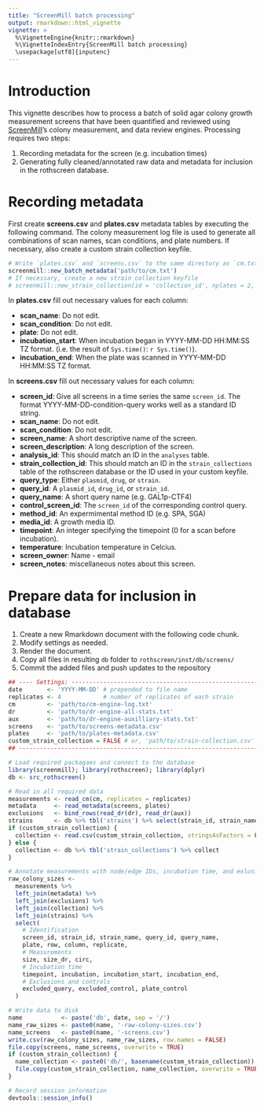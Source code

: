 ```yaml
---
title: "ScreenMill batch processing"
output: rmarkdown::html_vignette
vignette: >
  %\VignetteEngine{knitr::rmarkdown}
  %\VignetteIndexEntry{ScreenMill batch processing}
  \usepackage[utf8]{inputenc}
---
```


# Introduction

This vignette describes how to process a batch of solid agar colony growth measurement screens that have been quantified and reviewed using [ScreenMill]'s colony measurement, and data review engines. Processing requires two steps:

1. Recording metadata for the screen (e.g. incubation times)
2. Generating fully cleaned/annotated raw data and metadata for inclusion in the rothscreen database.

# Recording metadata

First create **screens.csv** and **plates.csv** metadata tables by executing the following command. The colony measurement log file is used to generate all combinations of scan names, scan conditions, and plate numbers. If necessary, also create a custom strain collection keyfile.

```r
# Write `plates.csv` and `screens.csv` to the same directory as `cm.txt`
screenmill::new_batch_metadata('path/to/cm.txt')
# If necessary, create a new strain collection keyfile
# screenmill::new_strain_collection(id = 'collection_id', nplates = 2, density = 96)
```

In **plates.csv** fill out necessary values for each column:

- **scan_name**: Do not edit.
- **scan_condition**: Do not edit.
- **plate**: Do not edit.
- **incubation_start**: When incubation began in YYYY-MM-DD HH:MM:SS TZ format.
  (i.e. the result of `Sys.time()`: `r Sys.time()`).
- **incubation_end**: When the plate was scanned in YYYY-MM-DD HH:MM:SS TZ format.

In **screens.csv** fill out necessary values for each column:

- **screen_id**: Give all screens in a time series the same `screen_id`. The 
  format YYYY-MM-DD-condition-query works well as a standard ID string. 
- **scan_name**: Do not edit.
- **scan_condition**: Do not edit.
- **screen_name**: A short descriptive name of the screen.
- **screen_description**: A long description of the screen.
- **analysis_id**: This should match an ID in the `analyses` table.
- **strain_collection_id**: This should match an ID in the `strain_collections` 
  table of the rothscreen database or the ID used in your custom keyfile.
- **query_type**: Either `plasmid`, `drug`, or `strain`.
- **query_id**: A `plasmid_id`, `drug_id`, or `strain_id`.
- **query_name**: A short query name (e.g. GAL1p-CTF4)
- **control_screen_id**: The `screen_id` of the corresponding control query.
- **method_id**: An expermimental method ID (e.g. SPA, SGA)
- **media_id**: A growth media ID.
- **timepoint**: An integer specifying the timepoint (0 for a scan before 
  incubation).
- **temperature**: Incubation temperature in Celcius.
- **screen_owner**: Name - email
- **screen_notes**: miscellaneous notes about this screen.

# Prepare data for inclusion in database

1. Create a new Rmarkdown document with the following code chunk.
2. Modify settings as needed.
3. Render the document.
4. Copy all files in resulting `db` folder to `rothscreen/inst/db/screens/`
5. Commit the added files and push updates to the repository

```r
## ---- Settings: -------------------------------------------------------------
date       <- 'YYYY-MM-DD' # prepended to file name
replicates <- 4            # number of replicates of each strain
cm         <- 'path/to/cm-engine-log.txt'
dr         <- 'path/to/dr-engine-all-stats.txt'
aux        <- 'path/to/dr-engine-auxilliary-stats.txt'
screens    <- 'path/to/screens-metadata.csv'
plates     <- 'path/to/plates-metadata.csv'
custom_strain_collection = FALSE # or, 'path/to/strain-collection.csv'
## ----------------------------------------------------------------------------

# Load required packagaes and connect to the database
library(screenmill); library(rothscreen); library(dplyr)
db <- src_rothscreen()

# Read in all required data
measurements <- read_cm(cm, replicates = replicates)
metadata     <- read_metadata(screens, plates)
exclusions   <- bind_rows(read_dr(dr), read_dr(aux))
strains      <- db %>% tbl('strains') %>% select(strain_id, strain_name) %>% collect
if (custom_strain_collection) {
  collection <- read.csv(custom_strain_collection, stringsAsFactors = F)
} else {
  collection <- db %>% tbl('strain_collections') %>% collect
}

# Annotate measurements with node/edge IDs, incubation time, and exlusion data
raw_colony_sizes <- 
  measurements %>%
  left_join(metadata) %>%
  left_join(exclusions) %>%
  left_join(collection) %>%
  left_join(strains) %>%
  select(
    # Identification
    screen_id, strain_id, strain_name, query_id, query_name, 
    plate, row, column, replicate,
    # Measurements
    size, size_dr, circ,
    # Incubation time
    timepoint, incubation, incubation_start, incubation_end,
    # Exclusions and controls
    excluded_query, excluded_control, plate_control
  )

# Write data to disk
name           <- paste('db', date, sep = '/')
name_raw_sizes <- paste0(name, '-raw-colony-sizes.csv')
name_screens   <- paste0(name, '-screens.csv')
write.csv(raw_colony_sizes, name_raw_sizes, row.names = FALSE)
file.copy(screens, name_screens, overwrite = TRUE)
if (custom_strain_collection) {
  name_collection <- paste0('db/', basename(custom_strain_collection))
  file.copy(custom_strain_collection, name_collection, overwrite = TRUE)
}

# Record session information
devtools::session_info()
```

<!-- Links -->
[ScreenMill]: http://www.rothsteinlab.com/tools/screen_mill/cm_engine
